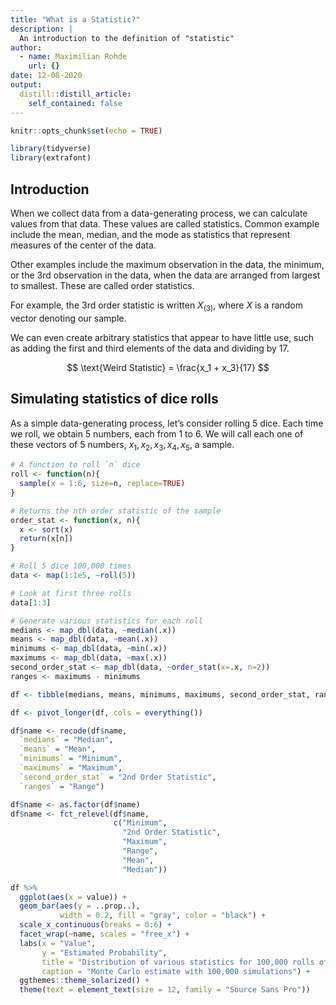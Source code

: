 ```yaml
---
title: "What is a Statistic?"
description: |
  An introduction to the definition of "statistic"
author:
  - name: Maximilian Rohde
    url: {}
date: 12-08-2020
output:
  distill::distill_article:
    self_contained: false
---
```



```r
knitr::opts_chunk$set(echo = TRUE)
```

```r
library(tidyverse)
library(extrafont)
```

## Introduction

When we collect data from a data-generating process, we can calculate values from that data. These values are called statistics. Common example include the mean, median, and the mode as statistics that represent measures of the center of the data.

Other examples include the maximum observation in the data, the minimum, or the 3rd observation in the data, when the data are arranged from largest to smallest. These are called order statistics.

<aside>
For example, the 3rd order statistic is written $X_{(3)}$, where $X$ is a random vector denoting our sample.
</aside>

We can even create arbitrary statistics that appear to have little use, such as adding the first and third elements of the data and dividing by 17. 

<aside>
$$
\text{Weird Statistic} = \frac{x_1 + x_3}{17}
$$
</aside>

## Simulating statistics of dice rolls

As a simple data-generating process, let's consider rolling 5 dice. Each time we roll, we obtain 5 numbers, each from 1 to 6. We will call each one of these vectors of 5 numbers, $x_1, x_2, x_3, x_4, x_5$, a sample.

```r
# A function to roll `n` dice
roll <- function(n){
  sample(x = 1:6, size=n, replace=TRUE)
}

# Returns the nth order statistic of the sample
order_stat <- function(x, n){
  x <- sort(x)
  return(x[n])
}
```

```r
# Roll 5 dice 100,000 times
data <- map(1:1e5, ~roll(5))

# Look at first three rolls
data[1:3]
```

```r
# Generate various statistics for each roll
medians <- map_dbl(data, ~median(.x))
means <- map_dbl(data, ~mean(.x))
minimums <- map_dbl(data, ~min(.x))
maximums <- map_dbl(data, ~max(.x))
second_order_stat <- map_dbl(data, ~order_stat(x=.x, n=2))
ranges <- maximums - minimums
```

```r
df <- tibble(medians, means, minimums, maximums, second_order_stat, ranges)

df <- pivot_longer(df, cols = everything())
```

```r
df$name <- recode(df$name,
  `medians` = "Median",
  `means` = "Mean",
  `minimums` = "Minimum",
  `maximums` = "Maximum",
  `second_order_stat` = "2nd Order Statistic",
  `ranges` = "Range")

df$name <- as.factor(df$name)
df$name <- fct_relevel(df$name,
                       c("Minimum",
                         "2nd Order Statistic",
                         "Maximum",
                         "Range",
                         "Mean",
                         "Median"))

df %>%
  ggplot(aes(x = value)) +
  geom_bar(aes(y = ..prop..),
           width = 0.2, fill = "gray", color = "black") +
  scale_x_continuous(breaks = 0:6) +
  facet_wrap(~name, scales = "free_x") +
  labs(x = "Value",
       y = "Estimated Probability",
       title = "Distribution of various statistics for 100,000 rolls of 5 dice",
       caption = "Monte Carlo estimate with 100,000 simulations") +
  ggthemes::theme_solarized() +
  theme(text = element_text(size = 12, family = "Source Sans Pro"))
```




